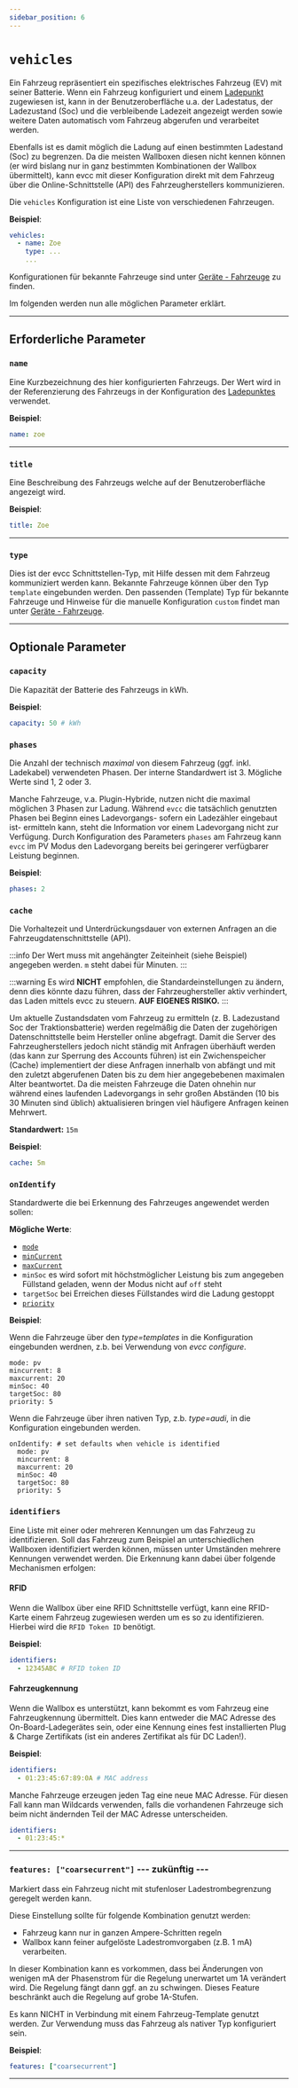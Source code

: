 ```yaml
---
sidebar_position: 6
---
```



# `vehicles`

Ein Fahrzeug repräsentiert ein spezifisches elektrisches Fahrzeug (EV) mit seiner Batterie. Wenn ein Fahrzeug konfiguriert und einem [Ladepunkt](loadpoints#vehicle--vehicles) zugewiesen ist, kann in der Benutzeroberfläche u.a. der Ladestatus, der Ladezustand (Soc) und die verbleibende Ladezeit angezeigt werden sowie weitere Daten automatisch vom Fahrzeug abgerufen und verarbeitet werden.

Ebenfalls ist es damit möglich die Ladung auf einen bestimmten Ladestand (Soc) zu begrenzen. Da die meisten Wallboxen diesen nicht kennen können (er wird bislang nur in ganz bestimmten Kombinationen der Wallbox übermittelt), kann evcc mit dieser Konfiguration direkt mit dem Fahrzeug über die Online-Schnittstelle (API) des Fahrzeugherstellers kommunizieren.

Die `vehicles` Konfiguration ist eine Liste von verschiedenen Fahrzeugen.

**Beispiel**:

```yaml
vehicles:
  - name: Zoe
    type: ...
    ...
```

Konfigurationen für bekannte Fahrzeuge sind unter [Geräte - Fahrzeuge](/docs/devices/vehicles) zu finden.

Im folgenden werden nun alle möglichen Parameter erklärt.

---

## Erforderliche Parameter

### `name`

Eine Kurzbezeichnung des hier konfigurierten Fahrzeugs. Der Wert wird in der Referenzierung des Fahrzeugs in der Konfiguration des [Ladepunktes](loadpoints#vehicle--vehicles) verwendet.

**Beispiel**:

```yaml
name: zoe
```

---

### `title`

Eine Beschreibung des Fahrzeugs welche auf der Benutzeroberfläche angezeigt wird.

**Beispiel**:

```yaml
title: Zoe
```

---

### `type`

Dies ist der evcc Schnittstellen-Typ, mit Hilfe dessen mit dem Fahrzeug kommuniziert werden kann. Bekannte Fahrzeuge können über den Typ `template` eingebunden werden. Den passenden (Template) Typ für bekannte Fahrzeuge und Hinweise für die manuelle Konfiguration `custom` findet man unter [Geräte - Fahrzeuge](/docs/devices/vehicles).

---

## Optionale Parameter

### `capacity`

Die Kapazität der Batterie des Fahrzeugs in kWh.

**Beispiel**:

```yaml
capacity: 50 # kWh
```

### `phases`

Die Anzahl der technisch _maximal_ von diesem Fahrzeug (ggf. inkl. Ladekabel) verwendeten Phasen.
Der interne Standardwert ist 3. Mögliche Werte sind 1, 2 oder 3.

Manche Fahrzeuge, v.a. Plugin-Hybride, nutzen nicht die maximal möglichen 3 Phasen zur Ladung. Während `evcc` die tatsächlich genutzten Phasen bei Beginn eines Ladevorgangs- sofern ein Ladezähler eingebaut ist- ermitteln kann, steht die Information vor einem Ladevorgang nicht zur Verfügung.
Durch Konfiguration des Parameters `phases` am Fahrzeug kann `evcc` im PV Modus den Ladevorgang bereits bei geringerer verfügbarer Leistung beginnen.

**Beispiel**:

```yaml
phases: 2
```

### `cache`

Die Vorhaltezeit und Unterdrückungsdauer von externen Anfragen an die Fahrzeugdatenschnittstelle (API).

:::info
Der Wert muss mit angehängter Zeiteinheit (siehe Beispiel) angegeben werden.
`m` steht dabei für Minuten.
:::

:::warning
Es wird **NICHT** empfohlen, die Standardeinstellungen zu ändern, denn dies könnte dazu führen, dass der Fahrzeughersteller aktiv verhindert, das Laden mittels evcc zu steuern. **AUF EIGENES RISIKO.**
:::

Um aktuelle Zustandsdaten vom Fahrzeug zu ermitteln (z. B. Ladezustand Soc der Traktionsbatterie) werden regelmäßig die Daten der zugehörigen Datenschnittstelle beim Hersteller online abgefragt. Damit die Server des Fahrzeugherstellers jedoch nicht ständig mit Anfragen überhäuft werden (das kann zur Sperrung des Accounts führen) ist ein Zwichenspeicher (Cache) implementiert der diese Anfragen innerhalb von abfängt und mit den zuletzt abgerufenen Daten bis zu dem hier angegebebenen maximalen Alter beantwortet.
Da die meisten Fahrzeuge die Daten ohnehin nur während eines laufenden Ladevorgangs in sehr großen Abständen (10 bis 30 Minuten sind üblich) aktualisieren bringen viel häufigere Anfragen keinen Mehrwert.

**Standardwert:** `15m`

**Beispiel**:

```yaml
cache: 5m
```

### `onIdentify`

Standardwerte die bei Erkennung des Fahrzeuges angewendet werden sollen:

**Mögliche Werte**:

- [`mode`](loadpoints#mode)
- [`minCurrent`](loadpoints#mincurrent)
- [`maxCurrent`](loadpoints#maxcurrent)
- `minSoc` es wird sofort mit höchstmöglicher Leistung bis zum angegeben Füllstand geladen, wenn der Modus nicht auf `off` steht
- `targetSoc` bei Erreichen dieses Füllstandes wird die Ladung gestoppt
- [`priority`](https://docs.evcc.io/docs/reference/configuration/loadpoints/#priority)


**Beispiel**:

<Tabs groupId="config-type">
  <TabItem value="Template" label="Template" default>
  Wenn die Fahrzeuge über den <i>type=templates</i> in die Konfiguration eingebunden werdnen, z.b. bei Verwendung von <i>evcc configure</i>.

    mode: pv
    mincurrent: 8
    maxcurrent: 20
    minSoc: 40
    targetSoc: 80
    priority: 5

  </TabItem>
  <TabItem value="Native" label="Native">
  Wenn die Fahrzeuge über ihren nativen Typ, z.b. <i>type=audi</i>, in die Konfiguration eingebunden werden.


    onIdentify: # set defaults when vehicle is identified
      mode: pv
      mincurrent: 8
      maxcurrent: 20
      minSoc: 40
      targetSoc: 80
      priority: 5

  </TabItem>
</Tabs>

### `identifiers`

Eine Liste mit einer oder mehreren Kennungen um das Fahrzeug zu identifizieren. Soll das Fahrzeug zum Beispiel an unterschiedlichen Wallboxen identifiziert werden können, müssen unter Umständen mehrere Kennungen verwendet werden. Die Erkennung kann dabei über folgende Mechanismen erfolgen:

#### RFID

Wenn die Wallbox über eine RFID Schnittstelle verfügt, kann eine RFID-Karte einem Fahrzeug zugewiesen werden um es so zu identifizieren. Hierbei wird die `RFID Token ID` benötigt.

**Beispiel**:

```yaml
identifiers:
  - 12345ABC # RFID token ID
```

#### Fahrzeugkennung

Wenn die Wallbox es unterstützt, kann bekommt es vom Fahrzeug eine Fahrzeugkennung übermittelt. Dies kann entweder die MAC Adresse des On-Board-Ladegerätes sein, oder eine Kennung eines fest installierten Plug & Charge Zertifikats (ist ein anderes Zertifikat als für DC Laden!).

**Beispiel**:

```yaml
identifiers:
  - 01:23:45:67:89:0A # MAC address
```

Manche Fahrzeuge erzeugen jeden Tag eine neue MAC Adresse. Für diesen Fall kann man Wildcards verwenden, falls die vorhandenen Fahrzeuge sich beim nicht ändernden Teil der MAC Adresse unterscheiden.

```yaml
identifiers:
  - 01:23:45:*
```

---

### `features: ["coarsecurrent"]` --- zukünftig ---

Markiert dass ein Fahrzeug nicht mit stufenloser Ladestrombegrenzung geregelt werden kann.

Diese Einstellung sollte für folgende Kombination genutzt werden:

- Fahrzeug kann nur in ganzen Ampere-Schritten regeln
- Wallbox kann feiner aufgelöste Ladestromvorgaben (z.B. 1 mA) verarbeiten.

In dieser Kombination kann es vorkommen, dass bei Änderungen von wenigen mA der Phasenstrom für die Regelung unerwartet um 1A verändert wird. Die Regelung fängt dann ggf. an zu schwingen. Dieses Feature beschränkt auch die Regelung auf grobe 1A-Stufen.

Es kann NICHT in Verbindung mit einem Fahrzeug-Template genutzt werden. Zur Verwendung muss das Fahrzeug als nativer Typ konfiguriert sein.

**Beispiel**:

```yaml
features: ["coarsecurrent"]
```

---

